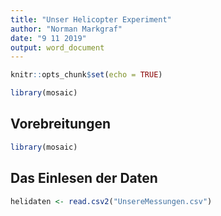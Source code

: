 ```yaml
---
title: "Unser Helicopter Experiment"
author: "Norman Markgraf"
date: "9 11 2019"
output: word_document
---
```


```r
knitr::opts_chunk$set(echo = TRUE)

library(mosaic)
```

## Vorebreitungen

```r
library(mosaic)
```


## Das Einlesen der Daten

```r
helidaten <- read.csv2("UnsereMessungen.csv")
```

